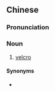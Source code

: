 {{also|魔鬼贴}}
==Chinese==
{{zh-forms|s=魔鬼贴|type=21}}

===Pronunciation===
{{zh-pron
|m=móguǐtiē
|cat=n
}}

===Noun===
{{zh-noun}}

# {{lb|zh|Taiwanese Mandarin}} [[velcro]]

====Synonyms====
* {{qualifier|PRC}} {{zh-l|魔術貼}}